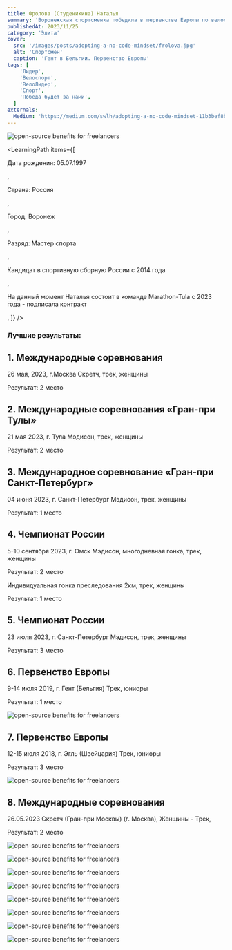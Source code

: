 ```yaml
---
title: Фролова (Студеникина) Наталья
summary: 'Воронежская спортсменка победила в первенстве Европы по велоспорту на треке'
publishedAt: 2023/11/25
category: 'Элита'
cover:
  src: '/images/posts/adopting-a-no-code-mindset/frolova.jpg'
  alt: 'Спортсмен'
  caption: 'Гент в Бельгии. Первенство Европы'
tags: [
    'Лидер',
    'Велоспорт',
    'ВелоЛидер',
    'Спорт',
    'Победа будет за нами',
  ]
externals:
  Medium: 'https://medium.com/swlh/adopting-a-no-code-mindset-11b3bef8b21d'
---
```

<Image
  src="/images/posts/adopting-a-no-code-mindset/frolova.jpg"
  alt="open-source benefits for freelancers"
/>

<LearningPath
  items={[
    <p>Дата рождения: 05.07.1997</p>,
    <p>Страна: Россия</p>,
    <p>Город: Воронеж</p>,
    <p>Разряд: Мастер спорта </p>,
    <p>Кандидат в спортивную сборную России с 2014 года</p>,
    <p>На данный момент Наталья состоит в команде Marathon-Tula с 2023 года - подписала контракт</p>,
  ]}
/>



### Лучшие результаты:

## 1. Международные соревнования

26 мая, 2023, г.Москва Скретч, трек, женщины

Результат: 2 место


## 2. Международные соревнования «Гран-при Тулы»

21 мая 2023, г. Тула Мэдисон, трек, женщины

Результат: 2 место


## 3. Международное соревнование «Гран-при Санкт-Петербург»

04 июня 2023, г. Санкт-Петербург Мэдисон, трек, женщины

Результат: 1 место


## 4. Чемпионат России

5-10 сентября 2023, г. Омск Мэдисон, многодневная гонка, трек, женщины

Результат: 2 место

Индивидуальная гонка преследования 2км, трек, женщины

Результат: 1 место

## 5. Чемпионат России

23 июля 2023, г. Санкт-Петербург Мэдисон, трек, женщины

Результат: 3 место

## 6. Первенство Европы

9-14 июля 2019, г. Гент (Бельгия) Трек, юниоры

Результат: 1 место

<Image
  src="/images/posts/adopting-a-no-code-mindset/frolova2.jpg"
  alt="open-source benefits for freelancers"
/>

## 7. Первенство Европы

12-15 июля 2018, г. Эгль (Швейцария) Трек, юниоры

Результат: 3 место

<Image
  src="/images/posts/adopting-a-no-code-mindset/frolova3.jpg"
  alt="open-source benefits for freelancers"
/>


## 8. Международные соревнования 
26.05.2023 Скретч (Гран-при Москвы) (г. Москва), 
Женщины - Трек,


Результат: 2 место

<Image
  src="/images/posts/adopting-a-no-code-mindset/frolova6.jpg"
  alt="open-source benefits for freelancers"
/>

<Image
  src="/images/posts/adopting-a-no-code-mindset/frolova11.jpg"
  alt="open-source benefits for freelancers"
/>

<Image
  src="/images/posts/adopting-a-no-code-mindset/frolov4.jpg"
  alt="open-source benefits for freelancers"
/>

<Image
  src="/images/posts/adopting-a-no-code-mindset/frolova7.jpg"
  alt="open-source benefits for freelancers"
/>

<Image
  src="/images/posts/adopting-a-no-code-mindset/frolova10.jpg"
  alt="open-source benefits for freelancers"
/>

<Image
  src="/images/posts/adopting-a-no-code-mindset/frolova8.jpg"
  alt="open-source benefits for freelancers"
/>

<Image
  src="/images/posts/adopting-a-no-code-mindset/frolova5.jpg"
  alt="open-source benefits for freelancers"
/>

<Image
  src="/images/posts/adopting-a-no-code-mindset/frolova9.jpg"
  alt="open-source benefits for freelancers"
/>